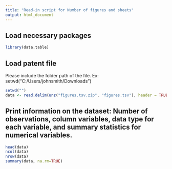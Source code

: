 ```yaml
---
title: "Read-in script for Number of figures and sheets"
output: html_document
---
```

## Load necessary packages
```r
library(data.table)
```

## Load patent file
Please include the folder path of the file. Ex: setwd("C:/Users/johnsmith/Downloads")
```r
setwd("")
data <- read.delim(unz("figures.tsv.zip", "figures.tsv"), header = TRUE, comment.char="#",  stringsAsFactors = FALSE, quote="\"", fill = FALSE, na.strings = "")
```
## Print information on the dataset: Number of observations, column variables, data type for each variable, and summary statistics for numerical variables.
```r
head(data)
ncol(data)
nrow(data)
summary(data, na.rm=TRUE)
```
